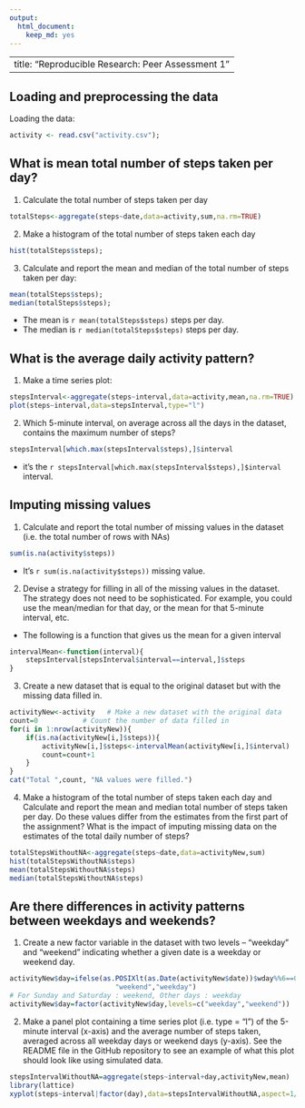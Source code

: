 ```yaml
---
output:
  html_document:
    keep_md: yes
---
```

---
title: "Reproducible Research: Peer Assessment 1"    
---    


## Loading and preprocessing the data
Loading the data:
```r
activity <- read.csv("activity.csv");
```   

## What is mean total number of steps taken per day?
1. Calculate the total number of steps taken per day
```r
totalSteps<-aggregate(steps~date,data=activity,sum,na.rm=TRUE)
```

2. Make a histogram of the total number of steps taken each day
```r
hist(totalSteps$steps);
```   

3. Calculate and report the mean and median of the total number of steps taken per day:
```r
mean(totalSteps$steps);
median(totalSteps$steps);
```
* The mean is `r mean(totalSteps$steps)` steps per day.
* The median is `r median(totalSteps$steps)` steps per day.



## What is the average daily activity pattern?
1. Make a time series plot:
```r
stepsInterval<-aggregate(steps~interval,data=activity,mean,na.rm=TRUE)
plot(steps~interval,data=stepsInterval,type="l")
```

2. Which 5-minute interval, on average across all the days in the dataset, contains the maximum number of steps?
```r
stepsInterval[which.max(stepsInterval$steps),]$interval
```
* it's the `r stepsInterval[which.max(stepsInterval$steps),]$interval` interval.

## Imputing missing values
1. Calculate and report the total number of missing values in the dataset (i.e. the total number of rows with NAs)
```r
sum(is.na(activity$steps))
```
* It's `r sum(is.na(activity$steps))` missing value.

2. Devise a strategy for filling in all of the missing values in the dataset. The strategy does not need to be sophisticated. For example, you could use the mean/median for that day, or the mean for that 5-minute interval, etc.
* The following is a function that gives us the mean for a given interval
```r
intervalMean<-function(interval){
    stepsInterval[stepsInterval$interval==interval,]$steps
}
```

3. Create a new dataset that is equal to the original dataset but with the missing data filled in.
```r
activityNew<-activity   # Make a new dataset with the original data
count=0           # Count the number of data filled in
for(i in 1:nrow(activityNew)){
    if(is.na(activityNew[i,]$steps)){
        activityNew[i,]$steps<-intervalMean(activityNew[i,]$interval)
        count=count+1
    }
}
cat("Total ",count, "NA values were filled.")  
```

4. Make a histogram of the total number of steps taken each day and Calculate and report the mean and median total number of steps taken per day. Do these values differ from the estimates from the first part of the assignment? What is the impact of imputing missing data on the estimates of the total daily number of steps?
```r
totalStepsWithoutNA<-aggregate(steps~date,data=activityNew,sum)
hist(totalStepsWithoutNA$steps)
mean(totalStepsWithoutNA$steps)
median(totalStepsWithoutNA$steps)
```



## Are there differences in activity patterns between weekdays and weekends?

1. Create a new factor variable in the dataset with two levels – “weekday” and “weekend” indicating whether a given date is a weekday or weekend day.
```r
activityNew$day=ifelse(as.POSIXlt(as.Date(activityNew$date))$wday%%6==0,
                          "weekend","weekday")
# For Sunday and Saturday : weekend, Other days : weekday 
activityNew$day=factor(activityNew$day,levels=c("weekday","weekend"))
``` 

2. Make a panel plot containing a time series plot (i.e. type = "l") of the 5-minute interval (x-axis) and the average number of steps taken, averaged across all weekday days or weekend days (y-axis). See the README file in the GitHub repository to see an example of what this plot should look like using simulated data.
```r
stepsIntervalWithoutNA=aggregate(steps~interval+day,activityNew,mean)
library(lattice)
xyplot(steps~interval|factor(day),data=stepsIntervalWithoutNA,aspect=1/2,type="l")
```